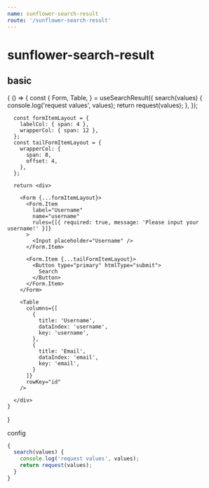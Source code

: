 ```yaml
---
name: sunflower-search-result
route: '/sunflower-search-result'
---
```



# sunflower-search-result


## basic



<Playground>
  {
    () => {
      const {
        Form,
        Table,
      } = useSearchResult({
        search(values) {
          console.log('request values', values);
          return request(values);
        },
      });

      const formItemLayout = {
        labelCol: { span: 4 },
        wrapperCol: { span: 12 },
      };
      const tailFormItemLayout = {
        wrapperCol: {
          span: 8,
          offset: 4,
        },
      };

      return <div>

        <Form {...formItemLayout}>
          <Form.Item
            label="Username"
            name="username"
            rules={[{ required: true, message: 'Please input your username!' }]}
          >
            <Input placeholder="Username" />
          </Form.Item>

          <Form.Item {...tailFormItemLayout}>
            <Button type="primary" htmlType="submit">
              Search
            </Button>
          </Form.Item>
        </Form>

        <Table
          columns={[
            {
              title: 'Username',
              dataIndex: 'username',
              key: 'username',
            },
            {
              title: 'Email',
              dataIndex: 'email',
              key: 'email',
            }
          ]}
          rowKey="id"
        />
    
      </div>
    }
  }
</Playground>

config
```js
{
  search(values) {
    console.log('request values', values);
    return request(values);
  }
}
```